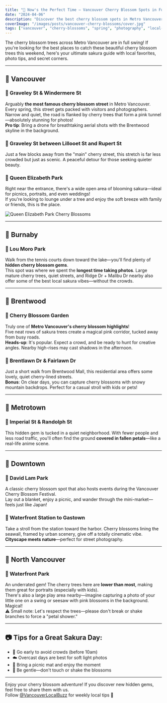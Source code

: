 ```yaml
---
title: "🌸 Now's the Perfect Time — Vancouver Cherry Blossom Spots in Full Bloom!"
date: "2024-04-06"
description: "Discover the best cherry blossom spots in Metro Vancouver, from famous streets to hidden gems. Complete guide with photo tips and local favorites."
coverImage: "/images/posts/vancouver-cherry-blossoms/cover.jpg"
tags: ["vancouver", "cherry-blossoms", "spring", "photography", "local-guide"]
---
```



The cherry blossom trees across Metro Vancouver are in full swing! If you're looking for the best places to catch these beautiful cherry blossom trees this weekend, here's your ultimate sakura guide with local favorites, photo tips, and secret corners.

---

## 🌸 Vancouver

### 📍 Graveley St & Windermere St  
Arguably **the most famous cherry blossom street** in Metro Vancouver.  
Every spring, this street gets packed with visitors and photographers. Narrow and quiet, the road is flanked by cherry trees that form a pink tunnel—absolutely stunning for photos!  
**Pro tip**: Bring a drone for breathtaking aerial shots with the Brentwood skyline in the background.

### 📍 Graveley St between Lillooet St and Rupert St  
Just a few blocks away from the "main" cherry street, this stretch is far less crowded but just as scenic. A peaceful detour for those seeking quieter beauty.

### 📍 Queen Elizabeth Park  
Right near the entrance, there's a wide open area of blooming sakura—ideal for picnics, portraits, and even weddings!  
If you're looking to lounge under a tree and enjoy the soft breeze with family or friends, this is the place.

<div className="my-8 relative aspect-[16/9] w-full overflow-hidden rounded-lg shadow-lg">
  <div className="absolute inset-0 bg-gradient-to-br from-pink-100/20 to-purple-100/20 mix-blend-overlay"></div>
  <img
    src="/images/posts/vancouver-cherry-blossoms/queen-eliz.jpg"
    alt="Queen Elizabeth Park Cherry Blossoms"
    className="w-full h-full object-cover filter brightness-110 contrast-105 saturate-120 hue-rotate-5"
  />
</div>

---

## 🌸 Burnaby

### 📍 Lou Moro Park  
Walk from the tennis courts down toward the lake—you'll find plenty of **hidden cherry blossom gems**.  
This spot was where we spent the **longest time taking photos**. Large mature cherry trees, quiet streets, and Ridge Dr + Malibu Dr nearby also offer some of the best local sakura vibes—without the crowds.

---

## 🌸 Brentwood

### 📍 Cherry Blossom Garden  
Truly one of **Metro Vancouver's cherry blossom highlights**!  
Five neat rows of sakura trees create a magical pink corridor, tucked away from busy roads.  
**Heads-up**: It's popular. Expect a crowd, and be ready to hunt for creative angles. Nearby high-rises may cast shadows in the afternoon.

### 📍 Brentlawn Dr & Fairlawn Dr  
Just a short walk from Brentwood Mall, this residential area offers some lovely, quiet cherry-lined streets.  
**Bonus**: On clear days, you can capture cherry blossoms with snowy mountain backdrops. Perfect for a casual stroll with kids or pets!

---

## 🌸 Metrotown

### 📍 Imperial St & Randolph St  
This hidden gem is tucked in a quiet neighborhood. With fewer people and less road traffic, you'll often find the ground **covered in fallen petals**—like a real-life anime scene.

---

## 🌸 Downtown

### 📍 David Lam Park  
A classic cherry blossom spot that also hosts events during the Vancouver Cherry Blossom Festival.  
Lay out a blanket, enjoy a picnic, and wander through the mini-market—feels just like Japan!

### 📍 Waterfront Station to Gastown  
Take a stroll from the station toward the harbor. Cherry blossoms lining the seawall, framed by urban scenery, give off a totally cinematic vibe.  
**Cityscape meets nature**—perfect for street photography.

---

## 🌸 North Vancouver

### 📍 Waterfront Park  
An underrated gem! The cherry trees here are **lower than most**, making them great for portraits (especially with kids).  
There's also a large play area nearby—imagine capturing a photo of your little one on a swing or seesaw with pink blossoms in the background. Magical!  
⚠️ Small note: Let's respect the trees—please don't break or shake branches to force a "petal shower."

---

## 📷 Tips for a Great Sakura Day:

- 🌅 Go early to avoid crowds (before 10am)
- ☁️ Overcast days are best for soft light photos
- 🧺 Bring a picnic mat and enjoy the moment
- 🌸 Be gentle—don't touch or shake the blossoms

---

Enjoy your cherry blossom adventure! If you discover new hidden gems, feel free to share them with us.  
Follow [@VancouverLocalBuzz](#) for weekly local tips 🌿 